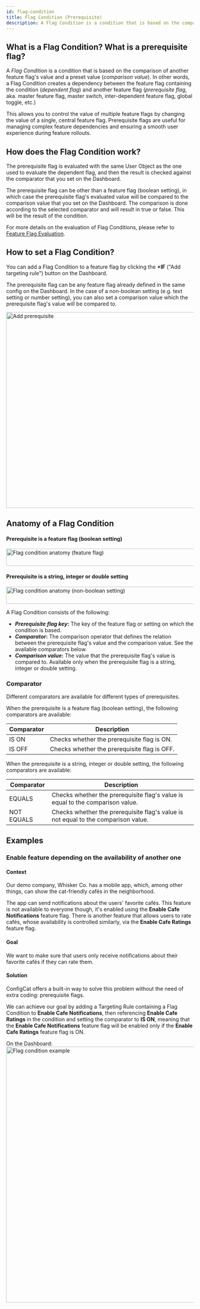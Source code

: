 ```yaml
---
id: flag-condition
title: Flag Condition (Prerequisite)
description: A Flag Condition is a condition that is based on the comparison of another feature flag's value and a preset value (comparison value).
---
```


## What is a Flag Condition? What is a prerequisite flag?

A _Flag Condition_ is a condition that is based on the comparison of another feature flag's value and a preset value (_comparison value_). In other words, a Flag Condition creates a dependency between the feature flag containing the condition (_dependent flag_) and another feature flag (_prerequisite flag_, aka. master feature flag, master switch, inter-dependent feature flag, global toggle, etc.)

This allows you to control the value of multiple feature flags by changing the value of a single, central feature flag. Prerequisite flags are useful for managing complex feature dependencies and ensuring a smooth user experience during feature rollouts.

## How does the Flag Condition work?

The prerequisite flag is evaluated with the same User Object as the one used to evaluate the dependent flag, and then the result is checked against the comparator that you set on the Dashboard. 

The prerequisite flag can be other than a feature flag (boolean setting), in which case the prerequisite flag's evaluated value will be compared to the comparison value that you set on the Dashboard. The comparison is done according to the selected comparator and will result in true or false. This will be the result of the condition.

For more details on the evaluation of Flag Conditions, please refer to [Feature Flag Evaluation](../../feature-flag-evaluation#evaluation-of-a-flag-condition).

## How to set a Flag Condition?

You can add a Flag Condition to a feature flag by clicking the **+IF** ("Add targeting rule") button on the Dashboard.

The prerequisite flag can be any feature flag already defined in the same config on the Dashboard. In the case of a non-boolean setting (e.g. text setting or number setting), you can also set a comparison value which the prerequisite flag's value will be compared to.

<img alt="Add prerequisite" src="/docs/assets/targeting/targeting-rule/flag-condition/add-prerequisite_192dpi.png" width="700" height="525" decoding="async" loading="lazy" />

## Anatomy of a Flag Condition

#### Prerequisite is a feature flag (boolean setting)
<img alt="Flag condition anatomy (feature flag)" src="/docs/assets/targeting/targeting-rule/flag-condition/flag-condition-anatomy1_192dpi.png" width="1033" height="46" decoding="async" loading="lazy" />

#### Prerequisite is a string, integer or double setting
<img alt="Flag condition anatomy (non-boolean setting)" src="/docs/assets/targeting/targeting-rule/flag-condition/flag-condition-anatomy2_192dpi.png" width="1033" height="46" decoding="async" loading="lazy" />

A Flag Condition consists of the following: 

- **_Prerequisite flag key_:** The key of the feature flag or setting on which the condition is based.
- **_Comparator_:** The comparison operator that defines the relation between the prerequisite flag's value and the comparison value. See the available comparators below.
- **_Comparison value_:** The value that the prerequisite flag's value is compared to. Available only when the prerequisite flag is a string, integer or double setting. 

### Comparator

Different comparators are available for different types of prerequisites.

When the prerequisite is a feature flag (boolean setting), the following comparators are available:

| Comparator | Description                                           |
| ---------- | ----------------------------------------------------- |
| IS ON      | Checks whether the prerequisite flag is ON.  |
| IS OFF     | Checks whether the prerequisite flag is OFF. |

When the prerequisite is a string, integer or double setting, the following comparators are available:

| Comparator | Description                                                                                 |
| -----------| ------------------------------------------------------------------------------------------- |
| EQUALS     | Checks whether the prerequisite flag's value is equal to the comparison value.     |
| NOT EQUALS | Checks whether the prerequisite flag's value is not equal to the comparison value. |

## Examples

### Enable feature depending on the availability of another one

#### Context
Our demo company, Whisker Co. has a mobile app, which, among other things, can show the cat-friendly cafés in the neighborhood.

The app can send notifications about the users' favorite cafés. This feature is not available to everyone though, it's enabled using the **Enable Cafe Notifications** feature flag.
There is another feature that allows users to rate cafés, whose availability is controlled similarly, via the **Enable Cafe Ratings** feature flag.

#### Goal
We want to make sure that users only receive notifications about their favorite cafés if they can rate them.

#### Solution
ConfigCat offers a built-in way to solve this problem without the need of extra coding: prerequisite flags.

We can achieve our goal by adding a Targeting Rule containing a Flag Condition to **Enable Cafe Notifications**, then referencing **Enable Cafe Ratings** in the condition and setting the comparator to **IS ON**, meaning that the **Enable Cafe Notifications** feature flag will be enabled only if the **Enable Cafe Ratings** feature flag is ON.

On the Dashboard:
<img alt="Flag condition example" src="/docs/assets/targeting/targeting-rule/flag-condition/flag-condition-example_192dpi.png" width="1084" height="686" decoding="async" loading="lazy" />